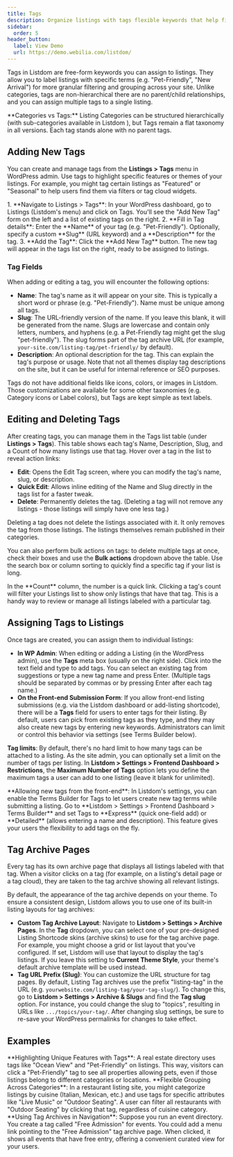 ```yaml
---
title: Tags
description: Organize listings with tags flexible keywords that help filter and group listings by specific attributes.
sidebar:
  order: 5
header_button:
  label: View Demo
  url: https://demo.webilia.com/listdom/
---
```



Tags in Listdom are free-form keywords you can assign to listings. They allow you to label listings with specific terms (e.g. "Pet-Friendly", "New Arrival") for more granular filtering and grouping across your site. Unlike categories, tags are non-hierarchical there are no parent/child relationships, and you can assign multiple tags to a single listing.

<Aside type="note">
**Categories vs Tags:** Listing Categories can be structured hierarchically (with sub-categories available in Listdom <Badge text="Pro" />), but Tags remain a flat taxonomy in all versions. Each tag stands alone with no parent tags.
</Aside>

## Adding New Tags

You can create and manage tags from the **Listings > Tags** menu in WordPress admin. Use tags to highlight specific features or themes of your listings. For example, you might tag certain listings as "Featured" or "Seasonal" to help users find them via filters or tag cloud widgets.

<Steps>
1.  **Navigate to Listings > Tags**: In your WordPress dashboard, go to Listings (Listdom's menu) and click on Tags. You'll see the "Add New Tag" form on the left and a list of existing tags on the right.
2.  **Fill in Tag details**: Enter the **Name** of your tag (e.g. "Pet-Friendly"). Optionally, specify a custom **Slug** (URL keyword) and a **Description** for the tag.
3.  **Add the Tag**: Click the **Add New Tag** button. The new tag will appear in the tags list on the right, ready to be assigned to listings.
</Steps>

### Tag Fields

When adding or editing a tag, you will encounter the following options:

-   **Name**: The tag's name as it will appear on your site. This is typically a short word or phrase (e.g. "Pet-Friendly"). Name must be unique among all tags.
-   **Slug**: The URL-friendly version of the name. If you leave this blank, it will be generated from the name. Slugs are lowercase and contain only letters, numbers, and hyphens (e.g. a Pet-Friendly tag might get the slug "pet-friendly"). The slug forms part of the tag archive URL (for example, `your-site.com/listing-tag/pet-friendly/` by default).
-   **Description**: An optional description for the tag. This can explain the tag's purpose or usage. Note that not all themes display tag descriptions on the site, but it can be useful for internal reference or SEO purposes.

<Aside type="note">
Tags do not have additional fields like icons, colors, or images in Listdom. Those customizations are available for some other taxonomies (e.g. Category icons or Label colors), but Tags are kept simple as text labels.
</Aside>

## Editing and Deleting Tags

After creating tags, you can manage them in the Tags list table (under **Listings > Tags**). This table shows each tag's Name, Description, Slug, and a Count of how many listings use that tag. Hover over a tag in the list to reveal action links:

-   **Edit**: Opens the Edit Tag screen, where you can modify the tag's name, slug, or description.
-   **Quick Edit**: Allows inline editing of the Name and Slug directly in the tags list for a faster tweak.
-   **Delete**: Permanently deletes the tag. (Deleting a tag will not remove any listings - those listings will simply have one less tag.)

<Aside type="caution">
Deleting a tag does not delete the listings associated with it. It only removes the tag from those listings. The listings themselves remain published in their categories.
</Aside>

You can also perform bulk actions on tags: to delete multiple tags at once, check their boxes and use the **Bulk actions** dropdown above the table. Use the search box or column sorting to quickly find a specific tag if your list is long.

<Aside type="tip">
In the **Count** column, the number is a quick link. Clicking a tag's count will filter your Listings list to show only listings that have that tag. This is a handy way to review or manage all listings labeled with a particular tag.
</Aside>

## Assigning Tags to Listings

Once tags are created, you can assign them to individual listings:

-   **In WP Admin**: When editing or adding a Listing (in the WordPress admin), use the **Tags** meta box (usually on the right side). Click into the text field and type to add tags. You can select an existing tag from suggestions or type a new tag name and press Enter. (Multiple tags should be separated by commas or by pressing Enter after each tag name.)
-   **On the Front-end Submission Form**: If you allow front-end listing submissions (e.g. via the Listdom dashboard or add-listing shortcode), there will be a **Tags** field for users to enter tags for their listing. By default, users can pick from existing tags as they type, and they may also create new tags by entering new keywords. Administrators can limit or control this behavior via settings (see Terms Builder below).

**Tag limits**: By default, there's no hard limit to how many tags can be attached to a listing. As the site admin, you can optionally set a limit on the number of tags per listing. In **Listdom > Settings > Frontend Dashboard > Restrictions**, the **Maximum Number of Tags** option lets you define the maximum tags a user can add to one listing (leave it blank for unlimited).

<Aside type="note">
**Allowing new tags from the front-end**: In Listdom's settings, you can enable the Terms Builder for Tags to let users create new tag terms while submitting a listing. Go to **Listdom > Settings > Frontend Dashboard > Terms Builder** and set Tags to **Express** (quick one-field add) or **Detailed** (allows entering a name and description). This feature gives your users the flexibility to add tags on the fly.
</Aside>

## Tag Archive Pages

Every tag has its own archive page that displays all listings labeled with that tag. When a visitor clicks on a tag (for example, on a listing's detail page or a tag cloud), they are taken to the tag archive showing all relevant listings.

By default, the appearance of the tag archive depends on your theme. To ensure a consistent design, Listdom allows you to use one of its built-in listing layouts for tag archives:

-   **Custom Tag Archive Layout**: Navigate to **Listdom > Settings > Archive Pages**. In the **Tag** dropdown, you can select one of your pre-designed Listing Shortcode skins (archive skins) to use for the tag archive page. For example, you might choose a grid or list layout that you've configured. If set, Listdom will use that layout to display the tag's listings. If you leave this setting to **Current Theme Style**, your theme's default archive template will be used instead.
-   **Tag URL Prefix (Slug)**: You can customize the URL structure for tag pages. By default, Listing Tag archives use the prefix "listing-tag" in the URL (e.g. `yourwebsite.com/listing-tag/your-tag-slug/`). To change this, go to **Listdom > Settings > Archive & Slugs** and find the **Tag slug** option. For instance, you could change the slug to "topics", resulting in URLs like `.../topics/your-tag/`. After changing slug settings, be sure to re-save your WordPress permalinks for changes to take effect.

## Examples

<CardGrid>
    <Card>
        **Highlighting Unique Features with Tags**: A real estate directory uses tags like "Ocean View" and "Pet-Friendly" on listings. This way, visitors can click a "Pet-Friendly" tag to see all properties allowing pets, even if those listings belong to different categories or locations.
    </Card>
    <Card>
        **Flexible Grouping Across Categories**: In a restaurant listing site, you might categorize listings by cuisine (Italian, Mexican, etc.) and use tags for specific attributes like "Live Music" or "Outdoor Seating". A user can filter all restaurants with "Outdoor Seating" by clicking that tag, regardless of cuisine category.
    </Card>
    <Card>
        **Using Tag Archives in Navigation**: Suppose you run an event directory. You create a tag called "Free Admission" for events. You could add a menu link pointing to the "Free Admission" tag archive page. When clicked, it shows all events that have free entry, offering a convenient curated view for your users.
    </Card>
</CardGrid>

<LinkCard href="https://wordpress.org/documentation/article/posts-tags-screen/" title="WordPress Documentation: Posts Tags Screen" />